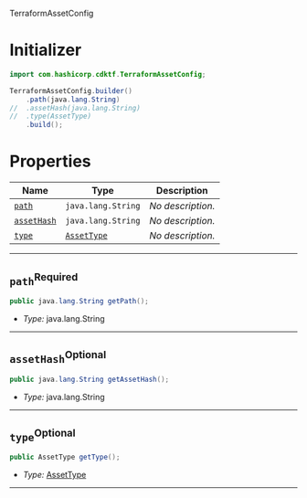  TerraformAssetConfig <a name="TerraformAssetConfig" id="cdktf.TerraformAssetConfig"></a>

# Initializer <a name="Initializer" id="cdktf.TerraformAssetConfig.Initializer"></a>

```java
import com.hashicorp.cdktf.TerraformAssetConfig;

TerraformAssetConfig.builder()
    .path(java.lang.String)
//  .assetHash(java.lang.String)
//  .type(AssetType)
    .build();
```

# Properties <a name="Properties" id="Properties"></a>

| **Name** | **Type** | **Description** |
| --- | --- | --- |
| <code><a href="#cdktf.TerraformAssetConfig.property.path">path</a></code> | <code>java.lang.String</code> | *No description.* |
| <code><a href="#cdktf.TerraformAssetConfig.property.assetHash">assetHash</a></code> | <code>java.lang.String</code> | *No description.* |
| <code><a href="#cdktf.TerraformAssetConfig.property.type">type</a></code> | <code><a href="#cdktf.AssetType">AssetType</a></code> | *No description.* |

---

## `path`<sup>Required</sup> <a name="path" id="cdktf.TerraformAssetConfig.property.path"></a>

```java
public java.lang.String getPath();
```

- *Type:* java.lang.String

---

## `assetHash`<sup>Optional</sup> <a name="assetHash" id="cdktf.TerraformAssetConfig.property.assetHash"></a>

```java
public java.lang.String getAssetHash();
```

- *Type:* java.lang.String

---

## `type`<sup>Optional</sup> <a name="type" id="cdktf.TerraformAssetConfig.property.type"></a>

```java
public AssetType getType();
```

- *Type:* <a href="#cdktf.AssetType">AssetType</a>

---
